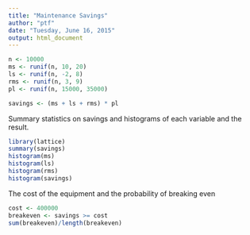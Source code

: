```yaml
---
title: "Maintenance Savings"
author: "ptf"
date: "Tuesday, June 16, 2015"
output: html_document
---
```



```r
n <- 10000
ms <- runif(n, 10, 20)
ls <- runif(n, -2, 8)
rms <- runif(n, 3, 9)
pl <- runif(n, 15000, 35000)

savings <- (ms + ls + rms) * pl


```

Summary statistics on savings and histograms of each variable and the result.

```r
library(lattice)
summary(savings)
histogram(ms)
histogram(ls)
histogram(rms)
histogram(savings)
```

The cost of the equipment and the probability of breaking even

```r
cost <- 400000
breakeven <- savings >= cost
sum(breakeven)/length(breakeven)
```

